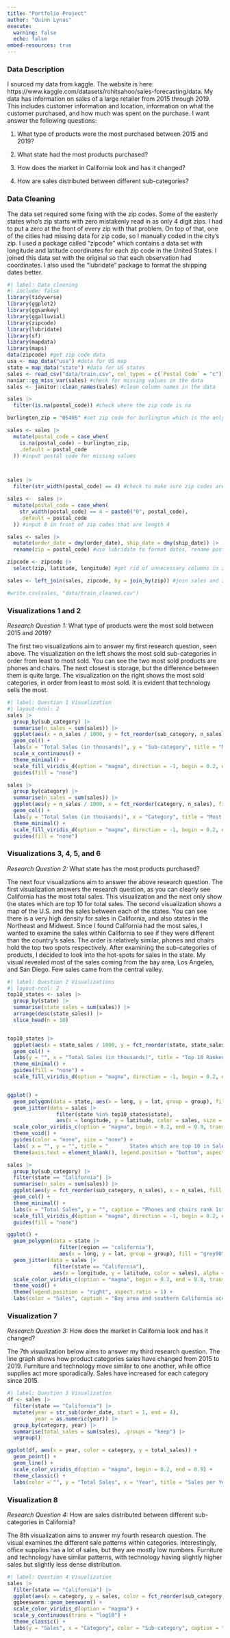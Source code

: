 ```yaml
---
title: "Portfolio Project"
author: "Quinn Lynas"
execute:
  warning: false
  echo: false
embed-resources: true
---
```


### Data Description 

I sourced my data from kaggle. The website is here: https://www.kaggle.com/datasets/rohitsahoo/sales-forecasting/data. My data has information on sales of a large retailer from 2015 through 2019. This includes customer information and location, information on what the customer purchased, and how much was spent on the purchase. I want answer the following questions:

1.  What type of products were the most purchased between 2015 and 2019?

2.  What state had the most products purchased?

3.  How does the market in California look and has it changed?

4.  How are sales distributed between different sub-categories?

### Data Cleaning

The data set required some fixing with the zip codes. Some of the easterly states who's zip starts with zero mistakenly read in as only 4 digit zips. I had to put a zero at the front of every zip with that problem. On top of that, one of the cities had missing data for zip code, so I manually coded in the city's zip. I used a package called "zipcode" which contains a data set with longitude and latitude coordinates for each zip code in the United States. I joined this data set with the original so that each observation had coordinates. I also used the "lubridate" package to format the shipping dates better.

```r
#| label: Data cleaning
#| include: false
library(tidyverse)
library(ggplot2)
library(ggsankey)
library(ggalluvial)
library(zipcode)
library(lubridate)
library(sf)
library(mapdata)
library(maps)
data(zipcode) #get zip code data 
usa <- map_data("usa") #data for US map
state = map_data("state") #data for US states
sales <- read_csv("data/train.csv", col_types = c(`Postal Code` = "c")) #read in sales data
naniar::gg_miss_var(sales) #check for missing values in the data
sales <- janitor::clean_names(sales) #clean column names in the data

sales |>
  filter(is.na(postal_code)) #check where the zip code is na

burlington_zip = "05405" #set zip code for burlington which is the only city with NA zips

sales <- sales |>
  mutate(postal_code = case_when(
    is.na(postal_code) ~ burlington_zip,
    .default = postal_code
  )) #input postal code for missing values



sales |>
  filter(str_width(postal_code) == 4) #check to make sure zip codes are all 5 digits

sales <-  sales |>
  mutate(postal_code = case_when(
    str_width(postal_code) == 4 ~ paste0("0", postal_code),
    .default = postal_code
  )) #input 0 in front of zip codes that are length 4

sales <- sales |>
  mutate(order_date = dmy(order_date), ship_date = dmy(ship_date)) |>
  rename(zip = postal_code) #use lubridate to format dates, rename postal code so that we can join two datasets

zipcode <- zipcode |>
  select(zip, latitude, longitude) #get rid of unnecessary columns in zipcode data

sales <- left_join(sales, zipcode, by = join_by(zip)) #join sales and zipcode data by zip

#write.csv(sales, "data/train_cleaned.csv")
```

### Visualizations 1 and 2

*Research Question 1:* What type of products were the most sold between 2015 and 2019?

The first two visualizations aim to answer my first research question, seen above. The visualization on the left shows the most sold sub-categories in order from least to most sold. You can see the two most sold products are phones and chairs. The next closest is storage, but the difference between them is quite large. The visualization on the right shows the most sold categories, in order from least to most sold. It is evident that technology sells the most.

```r
#| label: Question 1 Visualization
#| layout-ncol: 2
sales |>
  group_by(sub_category) |>
  summarise(n_sales = sum(sales)) |>
  ggplot(aes(x = n_sales / 1000, y = fct_reorder(sub_category, n_sales), fill = fct_reorder(sub_category, n_sales))) + 
  geom_col() + 
  labs(x = "Total Sales (in thousands)", y = "Sub-category", title = "Most sold products for a global superstore", caption = "Phones are most sold sub-category", alt = "Horizontal bar chart depicting total sales for different sub-categories in a superstore. Each horizontal bar represents a sub-category, which are sorted from least to most sales. Phones have the highest sales among all sub-categories. The x-axis uses a per 1000 scale.") +
  scale_x_continuous() + 
  theme_minimal() +
  scale_fill_viridis_d(option = "magma", direction = -1, begin = 0.2, end = 0.9) + 
  guides(fill = "none") 

sales |>
  group_by(category) |>
  summarise(n_sales = sum(sales)) |>
  ggplot(aes(y = n_sales / 1000, x = fct_reorder(category, n_sales), fill = fct_reorder(category, n_sales))) + 
  geom_col() +
  labs(y = "Total Sales (in thousands)", x = "Category", title = "Most sold products for a global superstore", caption = "Technology is most sold category by a wide margin", alt = "Vertical bar chart showing total sales by product category in a global superstore. Bars are sorted by sales. Technology has the highest sales, then Furniture and Office Supplies. The y-axis uses a per 1000 scale.") +
  theme_minimal() +
  scale_fill_viridis_d(option = "magma", direction = -1, begin = 0.2, end = 0.9) + 
  guides(fill = "none") 
```

### Visualizations 3, 4, 5, and 6

*Research Question 2:* What state has the most products purchased?

The next four visualizations aim to answer the above research question. The first visualization answers the research question, as you can clearly see California has the most total sales. This visualization and the next only show the states which are top 10 for total sales. The second visualization shows a map of the U.S. and the sales between each of the states. You can see there is a very high density for sales in California, and also states in the Northeast and Midwest. Since I found California had the most sales, I wanted to examine the sales within California to see if they were different than the country's sales. The order is relatively similar, phones and chairs hold the top two spots respectively. After examining the sub-categories of products, I decided to look into the hot-spots for sales in the state. My visual revealed most of the sales coming from the bay area, Los Angeles, and San Diego. Few sales came from the central valley.

```r
#| label: Question 2 Visualizations
#| layout-ncol: 2
top10_states <- sales |>
  group_by(state) |>
  summarise(state_sales = sum(sales)) |>
  arrange(desc(state_sales)) |>
  slice_head(n = 10)


top10_states |>
  ggplot(aes(x = state_sales / 1000, y = fct_reorder(state, state_sales), fill = fct_reorder(state, state_sales))) + 
  geom_col() + 
  labs(y = "", x = "Total Sales (in thousands)", title = "Top 10 Ranked States for Total Sales", caption = "California has the highest total sales", alt = "Horizontal bar chart showing total sales for each state that ranks top 10 in sales. Bars are sorted by total sales. California has the most total sales, followed by New York and others. The x-axis is in thousands of sales.") + 
  theme_minimal() + 
  guides(fill = "none") + 
  scale_fill_viridis_d(option = "magma", direction = -1, begin = 0.2, end = 0.9)


ggplot() +
  geom_polygon(data = state, aes(x = long, y = lat, group = group), fill = "grey90",  color = "black") + 
  geom_jitter(data = sales |>
                filter(state %in% top10_states$state), 
                aes(x = longitude, y = latitude, color = sales, size = sales), width = 0.5, height = 0.5) + 
  scale_color_viridis_c(option = "magma", begin = 0.2, end = 0.9, trans = "sqrt") + 
  theme_void() +
  guides(color = "none", size = "none") +
  labs( x = "", y = "", title = "       States which are top 10 in Sales in the U.S.", caption = "Most sales in the country come from California,\nnortheast, midwest, Texas, and Florida", alt = "Map of the United States with points marked for each sale in the top 10 states. Location is marked for each point, and the size of each point is determined by how many sales there are. Color is transformed with a square root scale so that larger values don't impact the scale too much.") +
  theme(axis.text = element_blank(), legend.position = "bottom", aspect.ratio = 0.5) 

sales |>
  group_by(sub_category) |>
  filter(state == "California") |>
  summarise(n_sales = sum(sales)) |>
  ggplot(aes(y = fct_reorder(sub_category, n_sales), x = n_sales, fill = fct_reorder(sub_category, n_sales))) + 
  geom_col() +
  theme_minimal() +
  labs(x = "Total Sales", y = "", caption = "Phones and chairs rank 1st and 2nd for product\nsub-categories in CA, similar to the whole country's pattern", alt = "Horizontal bar chart showing total sales for each sub-category in California. Bars are sorted by total sales. Phones and chairs are the most sold products, similarly to the whole country's pattern.") + 
  scale_fill_viridis_d(option = "magma", direction = -1, begin = 0.2, end = 0.9) + 
  guides(fill = "none")

ggplot() + 
  geom_polygon(data = state |> 
                 filter(region == "california"), 
                 aes(x = long, y = lat, group = group), fill = "grey90", color = "black") + 
  geom_jitter(data = sales |>
               filter(state == "California"),
               aes(x = longitude, y = latitude, color = sales), alpha = 0.4, width = 0.1, height = 0.1) +
  scale_color_viridis_c(option = "magma", begin = 0.2, end = 0.8, trans = "log10", breaks = c(1, 10, 100, 1000)) +
  theme_void() + 
  theme(legend.position = "right", aspect.ratio = 1) + 
  labs(color = "Sales", caption = "Bay area and southern California account for most of the sales in the state.", alt = "Map of the State of California, with a point for each sale. Many of the sales are distributed near San Francisco and Los Angeles. The color of each point is mapped to the number of sales, with a brighter color meaning more sales. The points are jittered so overlapping points are more visible.")
```

### Visualization 7

*Research Question 3:* How does the market in California look and has it changed?

The 7th visualization below aims to answer my third research question. The line graph shows how product categories sales have changed from 2015 to 2019. Furniture and technology move similar to one another, while office supplies act more sporadically. Sales have increased for each category since 2015.

```r
#| label: Question 3 Visualization
df <- sales |>
  filter(state == "California") |>
  mutate(year = str_sub(order_date, start = 1, end = 4),
         year = as.numeric(year)) |>
  group_by(category, year) |>
  summarise(total_sales = sum(sales), .groups = "keep") |>
  ungroup()

ggplot(df, aes(x = year, color = category, y = total_sales)) + 
  geom_point() + 
  geom_line() + 
  scale_color_viridis_d(option = "magma", begin = 0.2, end = 0.9) +
  theme_classic() + 
  labs(color = "", y = "Total Sales", x = "Year", title = "Sales per Year for Different Product Categories in California", caption = "Office supplies see the strongest increase", alt = "Line graph with sales on the y-axis and year on the x-axis. Three separate lines represent different categories; furniture, office supplies, and technology. The office supplies see the largest increase in sales since the start date.")

```

### Visualization 8

*Research Question 4:* How are sales distributed between different sub-categories in California?

The 8th visualization aims to answer my fourth research question. The visual examines the different sale patterns within categories. Interestingly, office supplies has a lot of sales, but they are mostly low numbers. Furniture and technology have similar patterns, with technology having slightly higher sales but slightly less dense distribution.

```r
#| label: Question 4 Visualization
sales |>
  filter(state == "California") |>
  ggplot(aes(x = category, y = sales, color = fct_reorder(sub_category, sales))) + 
  ggbeeswarm::geom_beeswarm() + 
  scale_color_viridis_d(option = "magma") + 
  scale_y_continuous(trans = "log10") + 
  theme_classic() + 
  labs(y = "Sales", x = "Category", color = "Sub-category", caption = "Office supplies have low quantity sales, while furniture and tech have high quantity sales", alt = "Beeswarm graph with sales on the Y axis (log 10 transformed) and category on the x-axis. Three categories have points distributed for sales, each point represents sales of a sub-category. The color for subcategory is ordered by sales, subcategories with higher sales have brighter colors. While office supplies don't account for high sales, there are more low quantity sales than the other two categories.")
```
